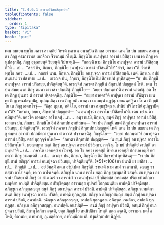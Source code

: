 ```yaml
---
title: "2.4.6.1 อารามปวิสนสิกฺขาปท"
tableOfContents: false
sidebar:
  order: 1
type: "tipitaka"
basket: "vi"
book: "paci"
---
```



<DynamicBreadcrumb />

<Division number="1021" book="paci">

<Paragraph number="3087" book="paci">
เตน สมเยน พุทฺโธ ภควา สาวตฺถิยํ วิหรติ เชตวเน อนาถปิณฺฑิกสฺส อาราเม. เตน โข ปน สมเยน สมฺพหุลา ภิกฺขู คามกาวาเส เอกจีวรา จีวรกมฺมํ กโรนฺติ. ภิกฺขุนิโย อนาปุจฺฉา อารามํ ปวิสิตฺวา เยน เต ภิกฺขู เตนุปสงฺกมิํสุ. ภิกฺขู อุชฺฌายนฺติ ขิยฺยนฺติ วิปาเจนฺติ—  “กถญฺหิ นาม ภิกฺขุนิโย อนาปุจฺฉา อารามํ ปวิสิสฺสนฺตี”ติ …เป…  “สจฺจํ กิร, ภิกฺขเว, ภิกฺขุนิโย อนาปุจฺฉา อารามํ ปวิสนฺตี”ติ? “สจฺจํ, ภควา”ติ. วิครหิ พุทฺโธ ภควา …เป…  กถญฺหิ นาม, ภิกฺขเว, ภิกฺขุนิโย อนาปุจฺฉา อารามํ ปวิสิสฺสนฺติ. เนตํ, ภิกฺขเว, อปฺปสนฺนานํ วา ปสาทาย …เป…  เอวญฺจ ปน, ภิกฺขเว, ภิกฺขุนิโย อิมํ สิกฺขาปทํ อุทฺทิสนฺตุ—
</Paragraph>

<Paragraph number="3088" book="paci">
<Emphasis>“ยา ปน ภิกฺขุนี อนาปุจฺฉา อารามํ ปวิเสยฺย, ปาจิตฺติยนฺ”</Emphasis>ติ.
</Paragraph>

<Paragraph number="3089" book="paci">
เอวญฺจิทํ ภควตา ภิกฺขุนีนํ สิกฺขาปทํ ปญฺญตฺตํ โหติ.
</Paragraph>

</Division>
<Division number="1022" book="paci">

<Paragraph number="3090" book="paci">
เตน โข ปน สมเยน เต ภิกฺขู ตมฺหา อาวาสา ปกฺกมิํสุ. ภิกฺขุนิโย—  “อยฺยา ปกฺกนฺตา”ติ อารามํ นาคมํสุ. อถ โข เต ภิกฺขู ปุนเทว ตํ อาวาสํ ปจฺจาคจฺฉิํสุ. ภิกฺขุนิโย—  “อยฺยา อาคตา”ติ อาปุจฺฉา อารามํ ปวิสิตฺวา เยน เต ภิกฺขู เตนุปสงฺกมิํสุ; อุปสงฺกมิตฺวา เต ภิกฺขู อภิวาเทตฺวา เอกมนฺตํ อฏฺฐํสุ. เอกมนฺตํ ฐิตา โข ตา ภิกฺขุนิโย เต ภิกฺขู เอตทโวจุํ—  “กิสฺส ตุมฺเห, ภคินิโย, อารามํ เนว สมฺมชฺชิตฺถ น ปานียํ ปริโภชนียํ อุปฏฺฐาปิตฺถา”ติ? “ภควตา, อยฺยา, สิกฺขาปทํ ปญฺญตฺตํ—  ‘น อนาปุจฺฉา อาราโม ปวิสิตพฺโพ’ติ. เตน มยํ น อาคมิมฺหา”ติ. ภควโต เอตมตฺถํ อาโรเจสุํ …เป…  อนุชานามิ, ภิกฺขเว, สนฺตํ ภิกฺขุํ อาปุจฺฉา อารามํ ปวิสิตุํ. เอวญฺจ ปน, ภิกฺขเว, ภิกฺขุนิโย อิมํ สิกฺขาปทํ อุทฺทิสนฺตุ—
</Paragraph>

<Paragraph number="3091" book="paci">
<Emphasis>“ยา ปน ภิกฺขุนี สนฺตํ ภิกฺขุํ อนาปุจฺฉา อารามํ ปวิเสยฺย, ปาจิตฺติยนฺ”</Emphasis>ติ.
</Paragraph>

<Paragraph number="3092" book="paci">
เอวญฺจิทํ ภควตา ภิกฺขุนีนํ สิกฺขาปทํ ปญฺญตฺตํ โหติ.
</Paragraph>

</Division>
<Division number="1023" book="paci">

<Paragraph number="3093" book="paci">
เตน โข ปน สมเยน เต ภิกฺขู ตมฺหา อาวาสา ปกฺกมิตฺวา ปุนเทว ตํ อาวาสํ ปจฺจาคจฺฉิํสุ. ภิกฺขุนิโย—  “อยฺยา ปกฺกนฺตา”ติ อนาปุจฺฉา อารามํ ปวิสิํสุ. ตาสํ กุกฺกุจฺจํ อโหสิ—  “ภควตา สิกฺขาปทํ ปญฺญตฺตํ—  ‘น สนฺตํ ภิกฺขุํ อนาปุจฺฉา อาราโม ปวิสิตพฺโพ’ติ. มยญฺจมฺหา สนฺตํ ภิกฺขุํ อนาปุจฺฉา อารามํ ปวิสิมฺหา. กจฺจิ นุ โข มยํ ปาจิตฺติยํ อาปตฺติํ อาปนฺนา”ติ …เป…  ภควโต เอตมตฺถํ อาโรเจสุํ. อถ โข ภควา เอตสฺมิํ นิทาเน เอตสฺมิํ ปกรเณ ธมฺมิํ กถํ กตฺวา ภิกฺขู อามนฺเตสิ …เป…  เอวญฺจ ปน, ภิกฺขเว, ภิกฺขุนิโย อิมํ สิกฺขาปทํ อุทฺทิสนฺตุ—
</Paragraph>

</Division>
<Division number="1024" book="paci">

<Paragraph number="3094" book="paci">
<Emphasis>“ยา ปน ภิกฺขุนี ชานํ สภิกฺขุกํ อารามํ อนาปุจฺฉา ปวิเสยฺย, ปาจิตฺติยนฺ”</Emphasis>ติ. (*51*:<Emphasis>106</Emphasis>)
</Paragraph>

</Division>
<Division number="1025" book="paci">

<Paragraph number="3095" book="paci">
<Emphasis>ยา ปนา</Emphasis>ติ ยา ยาทิสา …เป…  <Emphasis>ภิกฺขุนี</Emphasis>ติ …เป…  อยํ อิมสฺมิํ อตฺเถ อธิปฺเปตา ภิกฺขุนีติ.
</Paragraph>

<Paragraph number="3096" book="paci">
<Emphasis>ชานาติ</Emphasis> นาม สามํ วา ชานาติ, อญฺเญ วา ตสฺสา อาโรเจนฺติ, เต วา อาโรเจนฺติ.
</Paragraph>

<Paragraph number="3097" book="paci">
<Emphasis>สภิกฺขุโก</Emphasis> นาม อาราโม ยตฺถ ภิกฺขู รุกฺขมูเลปิ วสนฺติ.
</Paragraph>

<Paragraph number="3098" book="paci">
<Emphasis>อนาปุจฺฉา อารามํ ปวิเสยฺยา</Emphasis>ติ ภิกฺขุํ วา สามเณรํ วา อารามิกํ วา อนาปุจฺฉา ปริกฺขิตฺตสฺส อารามสฺส ปริกฺเขปํ อติกฺกาเมนฺติยา อาปตฺติ ปาจิตฺติยสฺส. อปริกฺขิตฺตสฺส อารามสฺส อุปจารํ โอกฺกมนฺติยา อาปตฺติ ปาจิตฺติยสฺส.
</Paragraph>

</Division>
<Division number="1026" book="paci">

<Paragraph number="3099" book="paci">
สภิกฺขุเก สภิกฺขุกสญฺญา สนฺตํ ภิกฺขุํ อนาปุจฺฉา อารามํ ปวิสติ, อาปตฺติ ปาจิตฺติยสฺส. สภิกฺขุเก เวมติกา สนฺตํ ภิกฺขุํ อนาปุจฺฉา อารามํ ปวิสติ, อาปตฺติ ทุกฺกฏสฺส. สภิกฺขุเก อภิกฺขุกสญฺญา สนฺตํ ภิกฺขุํ อนาปุจฺฉา อารามํ ปวิสติ, อนาปตฺติ.
</Paragraph>

<Paragraph number="3100" book="paci">
อภิกฺขุเก สภิกฺขุกสญฺญา, อาปตฺติ ทุกฺกฏสฺส. อภิกฺขุเก เวมติกา, อาปตฺติ ทุกฺกฏสฺส. อภิกฺขุเก อภิกฺขุกสญฺญา, อนาปตฺติ.
</Paragraph>

</Division>
<Division number="1027" book="paci">

<Paragraph number="3101" book="paci">
อนาปตฺติ—  สนฺตํ ภิกฺขุํ อาปุจฺฉา ปวิสติ, อสนฺตํ ภิกฺขุํ อนาปุจฺฉา ปวิสติ, สีสานุโลกิกา คจฺฉติ, ยตฺถ ภิกฺขุนิโย สนฺนิปติตา โหนฺติ ตตฺถ คจฺฉติ, อาราเมน มคฺโค โหติ, คิลานาย, อาปทาสุ, อุมฺมตฺติกาย, อาทิกมฺมิกายาติ.

</Paragraph>
</Division>

<Paragraph number="3102" type="center" book="paci">
ปฐมสิกฺขาปทํ นิฏฺฐิตํ.
</Paragraph>